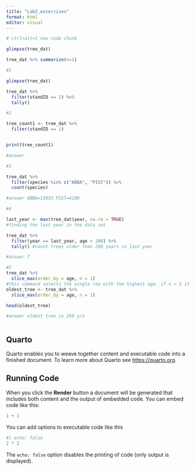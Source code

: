```yaml
---
title: "Lab2_excercises"
format: html
editor: visual
---
```


```r
# ctrl+alt+I new code chunk

glimpse(tree_dat)

tree_dat %>% summarize(n=1)
```


```r
#1

glimpse(tree_dat)

```


```r
tree_dat %>% 
  filter(standID == 1) %>%
  tally()
```


```r
#2

tree_count1 <- tree_dat %>%
  filter(standID == 1)


print(tree_count1)

#answer 
```
```r
#3

tree_dat %>%
  filter(species %in% c("ABBA", "PIST")) %>%
  count(species)

#answer ABBA=13033 PIST=4188

```

```r
#4

last_year <- max(tree_dat$year, na.rm = TRUE)
#finding the last year in the data set

tree_dat %>%
  filter(year == last_year, age > 200) %>%
  tally() #count trees older than 200 years in last year

#answer 7

```

```r
#5
tree_dat %>%
  slice_max(order_by = age, n = 1)
#this command selects the single row with the highest age. if n = 5 it selects the top 5 rows
oldest_tree <- tree_dat %>%
  slice_max(order_by = age, n = 1)

head(oldest_tree)

#answer oldest tree is 269 y/o

```
```r


```







## Quarto

Quarto enables you to weave together content and executable code into a finished document. To learn more about Quarto see <https://quarto.org>.

## Running Code

When you click the **Render** button a document will be generated that includes both content and the output of embedded code. You can embed code like this:

```r
1 + 1
```

You can add options to executable code like this

```r
#| echo: false
2 * 2
```

The `echo: false` option disables the printing of code (only output is displayed).
